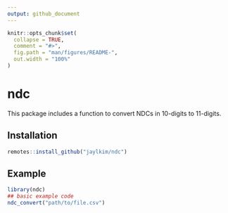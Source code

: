 ```yaml
---
output: github_document
---
```


<!-- README.md is generated from README.Rmd. Please edit that file -->

```r
knitr::opts_chunk$set(
  collapse = TRUE,
  comment = "#>",
  fig.path = "man/figures/README-",
  out.width = "100%"
)
```

# ndc

<!-- badges: start -->
<!-- badges: end -->

This package includes a function to convert NDCs in 10-digits to 11-digits.

## Installation


``` r
remotes::install_github("jaylkim/ndc")
```

## Example


```r
library(ndc)
## basic example code
ndc_convert("path/to/file.csv")
```

